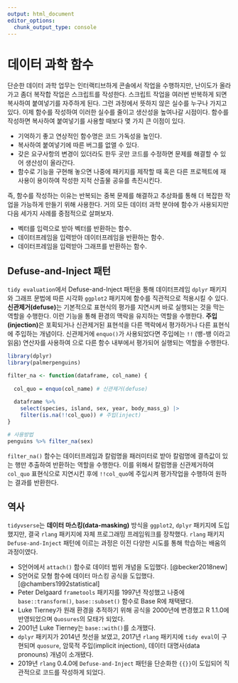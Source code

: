 ```yaml
---
output: html_document
editor_options: 
  chunk_output_type: console
---
```


# 데이터 과학 함수

단순한 데이터 과학 업무는 인터랙티브하게 콘솔에서 작업을 수행하지만,
난이도가 올라가고 좀더 복작합 작업은 스크립트를 작성한다.
스크립트 작업을 여러번 반복하게 되면 복사하여 붙여넣기를 자주하게 된다.
그런 과정에서 뜻하지 않은 실수를 누구나 가지고 있다.
이제 함수를 작성하여 이러한 실수를 줄이고 생산성을 높여나갈 시점이다.
함수를 작성하면 복사하여 붙여넣기를 사용할 때보다 몇 가지 큰 이점이 있다.

- 기억하기 좋고 연상적인 함수명은 코드 가독성을 높인다.
- 복사하여 붙여넣기에 따른 버그를 없앨 수 있다.
- 갖은 요구사항의 변경이 있더라도 한두 곳만 코드를 수정하면 문제를 해결할 수 있어 생산성이 올라간다.
- 함수로 기능을 구현해 놓으면 나중에 패키지를 제작할 때 혹은 다른 프로젝트에 재사용이 용이하여 작성한 지적 산출물 공유를 촉진시킨다.

즉, 함수를 작성하는 이유는 반복되는 중복 문제를 해결하고 추상화를 통해 더 복잡한 작업을 가능하게 만들기 위해 사용한다. 거의 모든 데이터 과학 분야에 함수가 사용되지만 다음 세가지 사례를 중점적으로 살펴보자.

- 벡터를 입력으로 받아 벡터를 반환하는 함수.
- 데이터프레임을 입력받아 데이터프레임을 반환하는 함수.
- 데이터프레임을 입력받아 그래프를 반환하는 함수.


## Defuse-and-Inject 패턴

`tidy evaluation`에서 Defuse-and-Inject 패턴을 통해 데이터프레임 `dplyr` 패키지와 그래프 문법에 따른 시각화 `ggplot2` 패키지에 함수를 직관적으로 적용시킬 수 있다. 
**신관제거(defuse)**는 기본적으로 표현식의 평가를 지연시켜 바로 실행되는 것을 막는 역할을 수행한다. 이런 기능을 통해 환경의 맥락을 유지하는 역할을 수행한다. **주입(injection)**은 포획되거나 신관제거된 표현석을 다른 맥락에서 평가하거나 다른 표현식에 주입하는 개념이다. 신관제거에 `enquo()`가 사용되었다면 주입에는 `!!` (뱅-뱅 이라고 읽음) 연산자를 사용하여 으로 다른 함수 내부에서 평가되어 실행되는 역할을 수행한다.


```r
library(dplyr)
library(palmerpenguins)

filter_na <- function(dataframe, col_name) {
  
  col_quo = enquo(col_name) # 신관제거(defuse)
  
  dataframe %>%
    select(species, island, sex, year, body_mass_g) |> 
    filter(is.na(!!col_quo)) # 주입(inject)
}

# 사용방법
penguins %>% filter_na(sex)
```

`filter_na()` 함수는 데이터프레임과 칼럼명을 패러미터로 받아 칼럼명에 결측값이 있는 행만 추출하여 반환하는 역할을 수행한다. 이를 위해서 칼럼명을 신관제거하여 `col_quo` 표현식으로 지연시킨 후에 `!!col_quo`에 주입시켜 평가작업을 수행하여 원하는 결과를 반환한다.

## 역사

`tidyvserse`는 **데이터 마스킹(data-masking)** 방식을 `ggplot2`, `dplyr` 패키지에 도입했지만, 결국 `rlang` 패키지에 자체 프로그래밍 프레임워크를 장착했다. `rlang` 패키지 
`Defuse-and-Inject` 패턴에 이르는 과정은 이전 다양한 시도를 통해 학습하는 배움의 과정이였다.

- S언어에서 `attach()` 함수로 데이터 범위 개념을 도입했다. [@becker2018new]
- S언어로 모형 함수에 데이터 마스킹 공식을 도입했다. [@chambers1992statistical]
- Peter Delgaard `frametools` 패키지를 1997년 작성했고 나중에 `base::transform()`, 
`base::subset()` 함수로 Base R에 채택됐다.
- Luke Tierney가 원래 환경을 추적하기 위해 공식을 2000년에 변경했고 R 1.1.0에 반영되었으며 
`Quosures`의 모태가 되었다.
- 2001년 Luke Tierney는 `base::with()`를 소개했다.
- `dplyr` 패키지가 2014년 첫선을 보였고, 2017년 `rlang` 패키지에 `tidy eval`이 구현되며 `quosure`, 암묵적 주입(implicit injection), 데이터 대명사(data pronouns) 개념이 소개됐다.
- 2019년 `rlang` 0.4.0에 `Defuse-and-Inject` 패턴을 단순화한 `{{}}`이 도입되어 직관적으로 코드를 작성하게 되었다.

